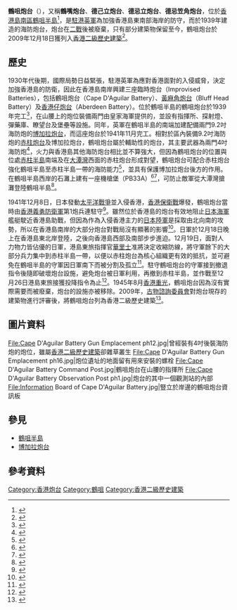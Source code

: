 {{Infobox military installation
| name            = 鶴咀炮台
| native_name     = {{lang|en|Cape D'Aguilar Battery}}
| location        = {{HKG}}[[鶴咀|鶴咀]]
| coordinates     = 
| image           = Cape D'Aguilar PB33A.jpg
| image_size      = 250px
| caption         = 在鶴咀炮台下方石灘上的33A機槍堡
| type            = [[炮台|炮台]]
| controlled_by   = 
| built           = 1939
| used            = 1939 - 1941
| materials       = [[鋼筋混凝土|鋼筋混凝土]]
| battles         = [[香港保衛戰|香港保衛戰]]
| past_commanders = [[華里士|華里士]][[准將|准將]]
| garrison        = {{flagicon|UK}} [[駐港英軍|駐港英軍]]（1941）<br/>{{flagicon|British Hong Kong|1910}} [[香港義勇防衛軍|香港義勇防衛軍]]（1941）
}}
'''鶴咀炮台'''（{{lang-en|Cape D'Aguilar Battery}}），又稱'''鶴嘴炮台'''、'''德己立炮台'''、'''德忌立炮台'''、'''德忌笠角炮台'''，位於[[香港島|香港島]][[南區_(香港)|南區]][[鶴咀半島|鶴咀半島]]<ref name="aab-502-photo">{{cite web |title=Cape D'Aguilar Battery, D'Aguilar Peninsula, H.K. |url=https://www.aab.gov.hk/filemanager/aab/common/historicbuilding/photo/502_Photo.pdf |publisher=Antiquities Advisory Board |accessdate=2022-02-07 |archive-url=https://web.archive.org/web/20220207191822/https://www.aab.gov.hk/filemanager/aab/common/historicbuilding/photo/502_Photo.pdf |archive-date=2022-02-07 |dead-url=no }}</ref>，是[[駐港英軍|駐港英軍]]為加強香港島東南部海岸的防守，而於1939年建造的海防炮台，炮台在[[二戰|二戰]]後被廢棄，只有部分建築物保留至今，鶴咀炮台於2009年12月18日獲列入[[香港二級歷史建築|香港二級歷史建築]]<ref name="aab-502-pdf">{{cite web |title=Historic Building Appraisal  Cape D’Aguilar Battery,  D’Aguilar Peninsula, H.K. |url=https://www.aab.gov.hk/filemanager/aab/common/historicbuilding/en/502_Appraisal_En.pdf |publisher=Antiquities Advisory Board |accessdate=2022-02-07 |archive-url=https://web.archive.org/web/20220207191932/https://www.aab.gov.hk/filemanager/aab/common/historicbuilding/en/502_Appraisal_En.pdf |archive-date=2022-02-07 |dead-url=no }}</ref>。

== 歷史 ==
1930年代後期，國際局勢日益緊張，駐港英軍為應對香港面對的入侵威脅，決定加強香港島的防衛，因此在香港島南岸興建三座臨時炮台（Improvised Batteries），包括鶴咀炮台（Cape D'Aguilar Battery）、[[黃麻角炮台|黃麻角炮台]]（Bluff Head Battery）及[[香港仔炮台|香港仔炮台]]（Aberdeen Battery）。位於鶴咀半島的鶴咀炮台於1939年完工<ref>{{cite web |title=D'Aguilar Battery, Cape D'Aguilar [1939- ] |url=https://gwulo.com/node/11003#16/22.2095/114.2500/Map_by_ESRI-Markers/100 |publisher=Gwulo: Old Hong Kong |accessdate=2020-12-15 |archive-date=2013-10-24 |archive-url=https://web.archive.org/web/20131024082757/http://gwulo.com/node/11003#16/22.2095/114.2500/Map_by_ESRI-Markers/100 |dead-url=no }}</ref>，在山腰上的炮位裝備兩門由皇家海軍提供的{{tsl|en|BL 4-inch Mk IX naval gun|4吋後裝海防炮}}，並設有指揮所、探射燈、彈藥庫、瞭望台及堡壘等設施。同年，英軍在鶴咀半島的南端加建配備兩門9.2吋海防炮的[[博加拉炮台|博加拉炮台]]，而這座炮台於1941年11月完工。相對於區內裝備9.2吋海防炮的[[赤柱炮台|赤柱炮台]]及博加拉炮台，鶴咀炮台屬於輔助性的炮台，其主要武器為兩門4吋海防炮<ref name="b9781445690490">{{cite book |author1=Philip Cracknell |title=Battle for Hong Kong, December 1941 |date=2019-10-01 |publisher=Amberley Publishing |location=Hong Kong |isbn=9781445690490 |page=Hong Kong before the War 1936-1941 |url=https://books.google.com.hk/books?id=cPSiDwAAQBAJ&pg=PT27&lpg=PT27&dq=Cape+D%27Aguilar+Battery&source=bl&ots=0QUr_QvNH3&sig=ACfU3U1UUf0H9Ml443zln2ESp_VIn0NFWw&hl=en&sa=X&ved=2ahUKEwiJwOKtr8_tAhVlF6YKHeXeDPU4MhDoATAGegQIChAC#v=onepage&q=Cape%20D'Aguilar%20Battery&f=false |accessdate=2020-12-15}}</ref>，火力與香港島其他海防炮台相比並不算強大，但因為鶴咀炮台的位置與位處[[赤柱半島|赤柱半島]]南端及在[[大潭灣|大潭灣]]西面的赤柱炮台形成對望，鶴咀炮台可配合赤柱炮台強化鶴咀半島至赤柱半島一帶的海防能力<ref name="Lawrence">{{cite book |author1=Lawrence W.C. Lai |title=Farms are not zoos: a post-colonial study on enclosure andconservation of military heritage buildings in Hong Kong |date=2007 |publisher=The University of Hong Kong |location=Hong Kong |page=23-26 |url=https://hub.hku.hk/bitstream/10722/214516/1/content.pdf |accessdate=2020-12-15 |archive-date=2020-07-10 |archive-url=https://web.archive.org/web/20200710054436/https://hub.hku.hk/bitstream/10722/214516/1/content.pdf |dead-url=no }}</ref>，並具有保護博加拉炮台後方的作用。在鶴咀半島西岸的石灘上建有一座機槍堡（PB33A）<ref name="Pillbox 033a">{{cite web |title=Pillbox 033a, Cape D'Aguilar [1939- ] |url=https://gwulo.com/node/9887 |publisher=Gwulo: Old Hong Kong |accessdate=2020-12-21}}</ref><ref>{{cite web |title=鶴咀 |url=https://www.oasistrek.com/cape_daguilar.php |website=www.oasistrek.com |accessdate=2020-12-21 |archive-date=2018-08-09 |archive-url=https://web.archive.org/web/20180809001132/http://www.oasistrek.com/cape_daguilar.php |dead-url=no }}</ref>，可防止敵軍從大潭灣搶灘登陸鶴咀半島<ref name="神秘的天涯海角">{{cite news |title=神秘的天涯海角 鶴咀 |url=http://archive.am730.com.hk/article-279850 |accessdate=2020-12-15 |work=AM730 |date=2016-12-16 |archive-date=2019-12-27 |archive-url=https://web.archive.org/web/20191227043700/http://archive.am730.com.hk/article-279850 |dead-url=no }}</ref>。

1941年12月8日，日本發動[[太平洋戰爭|太平洋戰爭]]並入侵香港，[[香港保衛戰|香港保衛戰]]爆發，鶴咀炮台當時由[[香港義勇防衛軍|香港義勇防衛軍]]第1炮兵連駐守<ref name="b9781526740304">{{cite book |author1=Bill Clements |title=Britain's Island Fortresses: Defence of the Empire 1796–1956 |date=2019-11-13 |publisher=Pen and Sword Military |location=UK |isbn=9781526740304 |page=War with Japan |url=https://books.google.com.hk/books?id=OE8IEAAAQBAJ&pg=PT252&lpg=PT252&dq=Cape+D%27Aguilar+Battery&source=bl&ots=_NRfKtY0RB&sig=ACfU3U02aCWoElx9oBZOss4DB8gMP-ngpw&hl=en&sa=X&ved=2ahUKEwiJwOKtr8_tAhVlF6YKHeXeDPU4MhDoATAIegQICRAC#v=onepage&q=Cape%20D'Aguilar%20Battery&f=false |accessdate=2020-12-15}}</ref>。雖然位於香港島的炮台有效地阻止[[日本海軍|日本海軍]]艦艇駛近香港島助戰，但因為作為入侵香港主力的[[日本陸軍|日本陸軍]]是採取由北向南的攻勢，所以在香港島南岸的大部分炮台對戰局沒有顯著的影響<ref name="鶴咀半島的隱世古蹟">{{cite news |title=鶴咀半島的隱世古蹟 |url=https://www.master-insight.com/%E9%B6%B4%E5%92%80%E5%8D%8A%E5%B3%B6%E7%9A%84%E9%9A%B1%E4%B8%96%E5%8F%A4%E8%B9%9F/ |accessdate=2020-12-15 |work=灼見名家 |date=2016-08-16 |archive-date=2020-07-03 |archive-url=https://web.archive.org/web/20200703023233/https://www.master-insight.com/%e9%b6%b4%e5%92%80%e5%8d%8a%e5%b3%b6%e7%9a%84%e9%9a%b1%e4%b8%96%e5%8f%a4%e8%b9%9f/ |dead-url=no }}</ref>。日軍於12月18日晚上在香港島東北岸登陸，之後向香港島西部及南部步步進迫。12月19日，面對人力物力皆佔優的日軍，港島東旅指揮官[[華里士|華里士]]准將決定收縮防線，將守軍餘下的大部分兵力集中到赤柱半島一帶，以便以赤柱炮台為核心組織更有效的抵抗，並可避免在鶴咀半島的守軍因日軍南下而被分割及孤立<ref name="b9789888254347-248-252">{{cite book |author1=鄺智文 |coauthors=蔡耀倫 |title=孤獨前哨──太平洋戰爭中的香港戰役 |date=2013-09 |publisher=天地圖書 |location=香港 |isbn=9789888254347 |pages=248-252}}</ref>。駐守鶴咀炮台的守軍接到撤退指令後隨即破壞炮台設施，避免炮台被日軍利用，再撤到赤柱半島，並作戰至12月26日港島東旅接獲投降指令為止<ref name="b9789888254347-283, 288">{{cite book |author1=鄺智文 |coauthors=蔡耀倫 |title=孤獨前哨──太平洋戰爭中的香港戰役 |date=2013-09 |publisher=天地圖書 |location=香港 |isbn=9789888254347 |pages=283, 288}}</ref>。1945年8月[[香港重光|香港重光]]，鶴咀炮台因為沒有實際需要而被廢棄，炮台的設施亦被移除。2009年，[[古物諮詢委員會|古物諮詢委員會]]對炮台現存的建築物進行評審後，將鶴咀炮台列為香港二級歷史建築<ref name="Southern District Military Relics">{{cite web |title=Conserve the Military Relics of the Second World War in the Southern District |url=https://www.districtcouncils.gov.hk/south/doc/2020_2023/en/dc_meetings_doc/17628/S_2020_41_EN_Annex_2.pdf |website=www.districtcouncils.gov.hk |accessdate=2020-12-15 |archive-url=https://web.archive.org/web/20220207192528/https://www.districtcouncils.gov.hk/south/doc/2020_2023/en/dc_meetings_doc/17628/S_2020_41_EN_Annex_2.pdf |archive-date=2022-02-07 |dead-url=no }}</ref>。

== 圖片資料 ==
<gallery heights="220px" widths="220px">
File:Cape D'Aguilar Battery Gun Emplacement ph12.jpg|曾經裝有4吋後裝海防炮的炮位，雖屬[[香港二級歷史建築|香港二級歷史建築]]卻雜草叢生
File:Cape D'Aguilar Battery Gun Emplacement ph16.jpg|炮位遺址的地面留有用來安裝{{tsl|en|BL 4-inch Mk IX naval gun|4吋後裝海防炮}}的螺栓
File:Cape D'Aguilar Battery Command Post.jpg|鶴咀炮台在山腰的指揮所
File:Cape D'Aguilar Battery Observation Post ph1.jpg|炮台的其中一個觀測站的內部
File:Information Board of Cape D'Aguilar Battery.jpg|豎立於岸邊的鶴咀炮台資訊板
</gallery>

== 參見 ==
*[[鶴咀半島|鶴咀半島]]
*[[博加拉炮台|博加拉炮台]]

== 參考資料 ==
{{Reflist|2}}

{{Commons category|Cape D'Aguilar Battery|鶴咀炮台}}
{{香港二級歷史建築}}

[[Category:香港炮台|Category:香港炮台]]
[[Category:鶴咀|Category:鶴咀]]
[[Category:香港二級歷史建築|Category:香港二級歷史建築]]